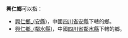 '''興仁鄉'''可以指：
* [[興仁鄉_(安縣)|興仁鄉_(安縣)]]，中國[[四川省|四川省]][[安縣|安縣]]下轄的鄉。
* [[興仁鄉_(鄰水縣)|興仁鄉_(鄰水縣)]]，中國[[四川省|四川省]][[鄰水縣|鄰水縣]]下轄的鄉。
{{disambig|cat=三字中國鄉名消歧義}}